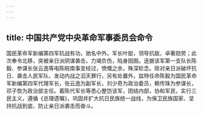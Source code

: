 ```yaml
---
---
---
```

title: 中国共产党中央革命军事委员会命令
---




国民革命军新编第四军抗战有功，驰名中外。军长叶挺，领导抗敌，卓著勋劳；此次奉令北移，突被亲日派阴谋袭击，力竭负伤，陷身囹圄。迭据该军第一支队长陈毅、参谋长张云逸等电陈皖南事变经过，愤慨之余，殊深轸念。除对亲日派破坏抗日、袭击人民军队、发动内战之滔天罪行，另有处置外，兹特任命陈毅为国民革命军新编第四军代理军长，张云逸为副军长，刘少奇为政治委员，赖传珠为参谋长，邓子恢为政治部主任。着陈代军长等悉心整饬该军，团结内部，协和军民，实行三民主义，遵循《总理遗嘱》，巩固并扩大抗日民族统一战线，为保卫民族国家、坚持抗战到底、防止亲日派袭击而奋斗。
